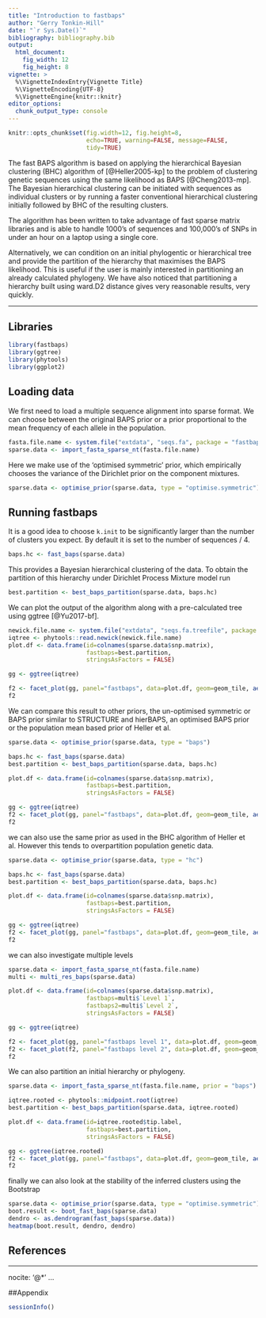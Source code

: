 ```yaml
---
title: "Introduction to fastbaps"
author: "Gerry Tonkin-Hill"
date: "`r Sys.Date()`"
bibliography: bibliography.bib
output: 
  html_document:
    fig_width: 12
    fig_height: 8
vignette: >
  %\VignetteIndexEntry{Vignette Title}
  %\VignetteEncoding{UTF-8}
  %\VignetteEngine{knitr::knitr}
editor_options: 
  chunk_output_type: console
---
```



```r
knitr::opts_chunk$set(fig.width=12, fig.height=8,
                      echo=TRUE, warning=FALSE, message=FALSE,
                      tidy=TRUE)
```

The fast BAPS algorithm is based on applying the hierarchical Bayesian clustering (BHC) algorithm of [@Heller2005-kp] to the problem of clustering genetic sequences using the same likelihood as BAPS [@Cheng2013-mp]. The Bayesian hierarchical clustering can be initiated with sequences as individual clusters or by running a faster conventional hierarchical clustering initially followed by BHC of the resulting clusters.

The algorithm has been written to take advantage of fast sparse matrix libraries and is able to handle 1000's of sequences and 100,000's of SNPs in under an hour on a laptop using a single core.

Alternatively, we can condition on an initial phylogentic or hierarchical tree and provide the partition of the hierarchy that maximises the BAPS likelihood. This is useful if the user is mainly interested in partitioning an already calculated phylogeny. We have also noticed that partitioning a hierarchy built using ward.D2 distance gives very reasonable results, very quickly.

***


## Libraries

```r
library(fastbaps)
library(ggtree)
library(phytools)
library(ggplot2)
```

## Loading data

We first need to load a multiple sequence alignment into sparse format. We can choose between the original BAPS prior or a prior proportional to the mean frequency of each allele in the population.

```r
fasta.file.name <- system.file("extdata", "seqs.fa", package = "fastbaps")
sparse.data <- import_fasta_sparse_nt(fasta.file.name)
```

Here we make use of the 'optimised symmetric' prior, which empirically chooses the variance of the Dirichlet prior on the component mixtures.

```r
sparse.data <- optimise_prior(sparse.data, type = "optimise.symmetric")
```

## Running fastbaps

It is a good idea to choose `k.init` to be significantly larger than the number of clusters you expect. By default it is set to the number of sequences / 4.

```r
baps.hc <- fast_baps(sparse.data)
```

This provides a Bayesian hierarchical clustering of the data. To obtain the partition of this hierarchy under Dirichlet Process Mixture model run

```r
best.partition <- best_baps_partition(sparse.data, baps.hc)
```

We can  plot the output of the  algorithm along with a pre-calculated tree using ggtree [@Yu2017-bf].

```r
newick.file.name <- system.file("extdata", "seqs.fa.treefile", package = "fastbaps")
iqtree <- phytools::read.newick(newick.file.name)
plot.df <- data.frame(id=colnames(sparse.data$snp.matrix),
                      fastbaps=best.partition,
                      stringsAsFactors = FALSE)

gg <- ggtree(iqtree)

f2 <- facet_plot(gg, panel="fastbaps", data=plot.df, geom=geom_tile, aes(x=fastbaps), color='blue')
f2
```

We can compare this result to other priors, the un-optimised symmetric or BAPS prior similar to STRUCTURE and hierBAPS, an optimised BAPS prior or the population mean based prior of Heller et al.

```r
sparse.data <- optimise_prior(sparse.data, type = "baps")

baps.hc <- fast_baps(sparse.data)
best.partition <- best_baps_partition(sparse.data, baps.hc)

plot.df <- data.frame(id=colnames(sparse.data$snp.matrix),
                      fastbaps=best.partition,
                      stringsAsFactors = FALSE)

gg <- ggtree(iqtree)
f2 <- facet_plot(gg, panel="fastbaps", data=plot.df, geom=geom_tile, aes(x=fastbaps), color='blue')
f2
```

we can also use the same prior as used in the BHC algorithm of Heller et al. However this tends to overpartition population genetic data.

```r
sparse.data <- optimise_prior(sparse.data, type = "hc")

baps.hc <- fast_baps(sparse.data)
best.partition <- best_baps_partition(sparse.data, baps.hc)

plot.df <- data.frame(id=colnames(sparse.data$snp.matrix),
                      fastbaps=best.partition,
                      stringsAsFactors = FALSE)

gg <- ggtree(iqtree)
f2 <- facet_plot(gg, panel="fastbaps", data=plot.df, geom=geom_tile, aes(x=fastbaps), color='blue')
f2
```

we can also investigate multiple levels

```r
sparse.data <- import_fasta_sparse_nt(fasta.file.name)
multi <- multi_res_baps(sparse.data)

plot.df <- data.frame(id=colnames(sparse.data$snp.matrix),
                      fastbaps=multi$`Level 1`,
                      fastbaps2=multi$`Level 2`,
                      stringsAsFactors = FALSE)

gg <- ggtree(iqtree)

f2 <- facet_plot(gg, panel="fastbaps level 1", data=plot.df, geom=geom_tile, aes(x=fastbaps), color='blue')
f2 <- facet_plot(f2, panel="fastbaps level 2", data=plot.df, geom=geom_tile, aes(x=fastbaps2), color='green')
f2
```

We can also partition an initial hierarchy or phylogeny.

```r
sparse.data <- import_fasta_sparse_nt(fasta.file.name, prior = "baps")

iqtree.rooted <- phytools::midpoint.root(iqtree)
best.partition <- best_baps_partition(sparse.data, iqtree.rooted)

plot.df <- data.frame(id=iqtree.rooted$tip.label,
                      fastbaps=best.partition,
                      stringsAsFactors = FALSE)

gg <- ggtree(iqtree.rooted)
f2 <- facet_plot(gg, panel="fastbaps", data=plot.df, geom=geom_tile, aes(x=fastbaps), color='blue')
f2
```

finally we can also look at the stability of the inferred clusters using the Bootstrap

```r
sparse.data <- optimise_prior(sparse.data, type = "optimise.symmetric")
boot.result <- boot_fast_baps(sparse.data)
dendro <- as.dendrogram(fast_baps(sparse.data))
heatmap(boot.result, dendro, dendro)
```

## References

---
nocite: '@*'
...

##Appendix

```r
sessionInfo()
```
